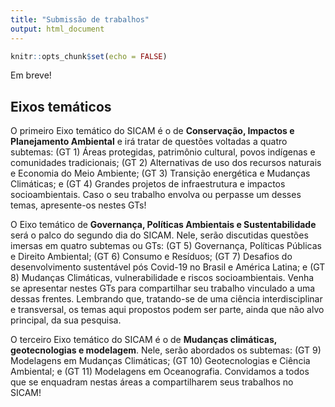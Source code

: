 ```yaml
---
title: "Submissão de trabalhos"
output: html_document
---
```


```r
knitr::opts_chunk$set(echo = FALSE)
```

<link rel="stylesheet" href="https://cdn.jsdelivr.net/gh/jpswalsh/academicons@1/css/academicons.min.css">

Em breve!


## Eixos temáticos

O primeiro Eixo temático do SICAM é o de **Conservação, Impactos e Planejamento Ambiental** e irá tratar de questões voltadas a quatro subtemas: (GT 1) Áreas protegidas, patrimônio cultural, povos indígenas e comunidades tradicionais; (GT 2) Alternativas de uso dos recursos naturais e Economia do Meio Ambiente; (GT 3) Transição energética e Mudanças Climáticas; e (GT 4) Grandes projetos de infraestrutura e impactos socioambientais. Caso o seu trabalho envolva ou perpasse um desses temas, apresente-os nestes GTs!


O Eixo temático de **Governança, Políticas Ambientais e Sustentabilidade** será o palco do segundo dia do SICAM. Nele, serão discutidas questões imersas em quatro subtemas ou GTs: (GT 5) Governança, Políticas Públicas e Direito Ambiental; (GT 6) Consumo e Resíduos; (GT 7) Desafios do desenvolvimento sustentável pós Covid-19 no Brasil e América Latina; e (GT 8) Mudanças Climáticas, vulnerabilidade e riscos socioambientais. Venha se apresentar nestes GTs para compartilhar seu trabalho vinculado a uma dessas frentes. Lembrando que, tratando-se de uma ciência interdisciplinar e transversal, os temas aqui propostos podem ser parte, ainda que não alvo principal, da sua pesquisa.


O terceiro Eixo temático do SICAM é o de **Mudanças climáticas, geotecnologias e modelagem**. Nele, serão abordados os subtemas: (GT 9) Modelagens em Mudanças Climáticas; (GT 10) Geotecnologias e Ciência Ambiental; e (GT 11) Modelagens em Oceanografia. Convidamos a todos que se enquadram nestas áreas a compartilharem seus trabalhos no SICAM!
